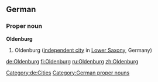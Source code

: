 ==German==
{{wikipedia}}
{{wikipedia|lang=de}}
===Proper noun===
'''Oldenburg'''
# Oldenburg ([[independent city]] in [[Lower Saxony]], Germany)
[[Category:de:Cities]]
[[Category:German proper nouns]]

[[de:Oldenburg]]
[[fi:Oldenburg]]
[[ru:Oldenburg]]
[[zh:Oldenburg]]